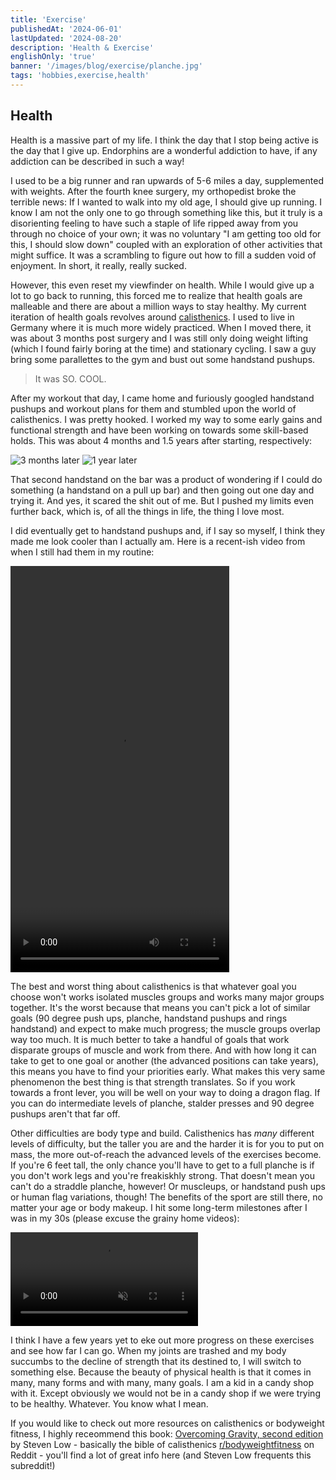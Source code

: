 ```yaml
---
title: 'Exercise'
publishedAt: '2024-06-01'
lastUpdated: '2024-08-20'
description: 'Health & Exercise'
englishOnly: 'true'
banner: '/images/blog/exercise/planche.jpg'
tags: 'hobbies,exercise,health'
---
```


## Health

Health is a massive part of my life. I think the day that I stop being active is the day that I give up. Endorphins are a wonderful
addiction to have, if any addiction can be described in such a way!

I used to be a big runner and ran upwards of 5-6 miles a day, supplemented with weights. After the fourth knee surgery, my orthopedist broke the terrible news:
If I wanted to walk into my old age, I should give up running. I know I am not the only one to go through something like this, but it truly is a disorienting
feeling to have such a staple of life ripped away from you through no choice of your own; it was no voluntary "I am getting too old for this, I should slow down"
coupled with an exploration of other activities that might suffice. It was a scrambling to figure out how to fill a sudden void of enjoyment. In short, it really,
really sucked.

However, this even reset my viewfinder on health. While I would give up a lot to go back to running, this forced me to realize that health goals are malleable and
there are about a million ways to stay healthy. My current iteration of health goals revolves around [calisthenics](https://www.redbull.com/gb-en/complete-guide-to-calisthenics).
I used to live in Germany where it is much more widely practiced. When I moved there, it was about 3 months post surgery and I was still only doing weight
lifting (which I found fairly boring at the time) and stationary cycling. I saw a guy bring some parallettes to the gym and bust out some handstand pushups.

> It was SO. COOL.

After my workout that day, I came home and furiously googled handstand pushups and workout plans for them and stumbled upon the world of calisthenics. I was pretty hooked.
I worked my way to some early gains and functional strength and have been working on towards some skill-based holds. This was about 4 months and 1.5 years after starting, respectively:

<div className='flex items-center'>
  <Img
    mdx
    publicId='/images/blog/exercise/v-sit-handstand.gif'
    alt='3 months later'
    width={350}
    height={650}
  />
  <Img
    mdx
    publicId='/images/blog/exercise/bar-handstand.gif'
    alt='1 year later'
    width={350}
    height={650}
  />
</div>

That second handstand on the bar was a product of wondering if I could do something (a handstand on a pull up bar) and then going out one day and trying it. And yes,
it scared the shit out of me. But I pushed my limits even further back, which is, of all the things in life, the thing I love most.

I did eventually get to handstand pushups and, if I say so myself, I think they made me look cooler than I actually am. Here is a recent-ish
video from when I still had them in my routine:

<Video
  width='350'
  height='650'
  src='https://folio-v2-images.s3.us-west-2.amazonaws.com/images/blog/exercise/handstand-pushups.mp4'
/>

The best and worst thing about calisthenics is that whatever goal you choose won't works isolated muscles groups and works many major groups together. It's the
worst because that means you can't pick a lot of similar goals (90 degree push ups, planche, handstand pushups and rings handstand) and expect to make much progress;
the muscle groups overlap way too much. It is much better to take a handful of goals that work disparate groups of muscle and work from there. And with how long it
can take to get to one goal or another (the advanced positions can take years), this means you have to find your priorities early. What makes this very same phenomenon
the best thing is that strength translates. So if you work towards a front lever, you will be well on your way to doing a dragon flag. If you can do intermediate
levels of planche, stalder presses and 90 degree pushups aren't that far off.

Other difficulties are body type and build. Calisthenics has _many_ different levels of difficulty, but the taller you are and the harder it is for you to put on mass, the
more out-of-reach the advanced levels of the exercises become. If you're 6 feet tall, the only chance you'll have to get to a full planche is if you don't work legs and
you're freakiskhly strong. That doesn't mean you can't do a straddle planche, however! Or muscleups, or handstand push ups or human flag variations, though! The benefits
of the sport are still there, no matter your age or body makeup. I hit some long-term milestones after I was in my 30s (please excuse the grainy home videos):

<div className='flex items-center gap-2'>
  <Video
    src='https://folio-v2-images.s3.us-west-2.amazonaws.com/images/blog/exercise/current-planche.mp4'
    muted
  />
  <Video
    src='https://folio-v2-images.s3.us-west-2.amazonaws.com/images/blog/exercise/current-front-lever.mp4'
    muted
  />
</div>

I think I have a few years yet to eke out more progress on these exercises and see how far I can go. When my joints are trashed and my body succumbs to the decline of
strength that its destined to, I will switch to something else. Because the beauty of physical health is that it comes in many, many forms and with many, many goals.
I am a kid in a candy shop with it. Except obviously we would not be in a candy shop if we were trying to be healthy. Whatever. You know what I mean.

If you would like to check out more resources on calisthenics or bodyweight fitness, I highly receommend this book:
[Overcoming Gravity, second edition](https://www.goodreads.com/book/show/62807799-overcoming-gravity) by Steven Low - basically the bible of calisthenics
[r/bodyweightfitness](https://reddit.com/r/bodyweightfitness/) on Reddit - you'll find a lot of great info here (and Steven Low frequents this subreddit!)
